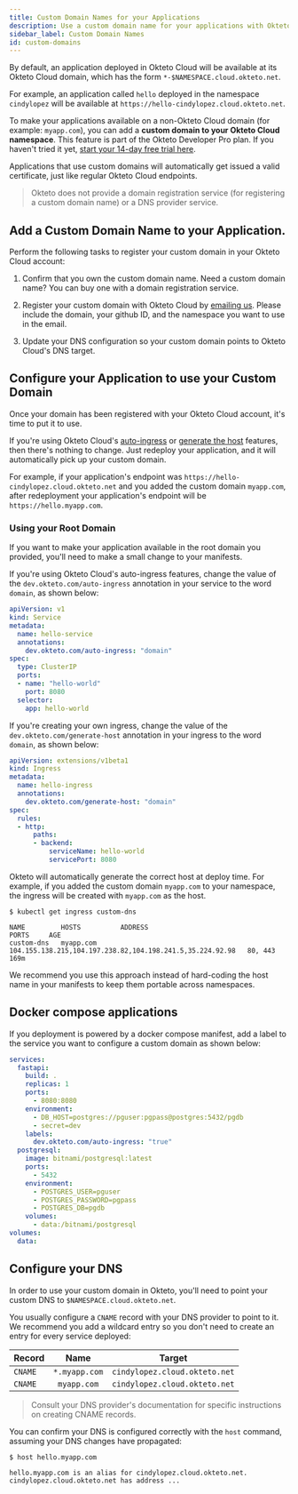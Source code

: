 ```yaml
---
title: Custom Domain Names for your Applications
description: Use a custom domain name for your applications with Okteto Cloud
sidebar_label: Custom Domain Names
id: custom-domains
---
```



By default, an application deployed in Okteto Cloud will be available at its Okteto Cloud domain, which has the form `*-$NAMESPACE.cloud.okteto.net`.

For example, an application called `hello` deployed in the namespace `cindylopez` will be available at `https://hello-cindylopez.cloud.okteto.net`.

To make your applications available on a non-Okteto Cloud domain (for example: `myapp.com`), you can add a **custom domain to your Okteto Cloud namespace**.
This feature is part of the Okteto Developer Pro plan. If you haven't tried it yet, [start your 14-day free trial here](https://cloud.okteto.com/#/settings/plans/pro-upgrade).

Applications that use custom domains will automatically get issued a valid certificate, just like regular Okteto Cloud endpoints.

> Okteto does not provide a domain registration service (for registering a custom domain name) or a DNS provider service.

## Add a Custom Domain Name to your Application.

Perform the following tasks to register your custom domain in your Okteto Cloud account:

1. Confirm that you own the custom domain name. Need a custom domain name? You can buy one with a domain registration service.

2. Register your custom domain with Okteto Cloud by [emailing us](mailto:support@okteto.com). Please include the domain, your github ID, and the namespace you want to use in the email.

3. Update your DNS configuration so your custom domain points to Okteto Cloud's DNS target.

## Configure your Application to use your Custom Domain

Once your domain has been registered with your Okteto Cloud account, it's time to put it to use.

If you're using Okteto Cloud's [auto-ingress](/docs/0.10/cloud/ssl/) or [generate the host](/docs/0.10/cloud/ssl/#let-okteto-generate-the-host) features, then there's nothing to change. Just redeploy your application, and it will automatically pick up your custom domain.

For example, if your application's endpoint was `https://hello-cindylopez.cloud.okteto.net` and you added the custom domain `myapp.com`, after redeployment your application's endpoint will be `https://hello.myapp.com`.

### Using your Root Domain

If you want to make your application available in the root domain you provided, you'll need to make a small change to your manifests.

If you're using Okteto Cloud's auto-ingress features, change the value of the `dev.okteto.com/auto-ingress` annotation in your service to the word `domain`, as shown below:

```yaml
apiVersion: v1
kind: Service
metadata:
  name: hello-service
  annotations:
    dev.okteto.com/auto-ingress: "domain"
spec:
  type: ClusterIP
  ports:
  - name: "hello-world"
    port: 8080
  selector:
    app: hello-world
```

If you're creating your own ingress, change the value of the `dev.okteto.com/generate-host` annotation in your ingress to the word `domain`, as shown below:

```yaml
apiVersion: extensions/v1beta1
kind: Ingress
metadata:
  name: hello-ingress
  annotations:
    dev.okteto.com/generate-host: "domain"
spec:
  rules:
  - http:
      paths:
      - backend:
          serviceName: hello-world
          servicePort: 8080
```

Okteto will automatically generate the correct host at deploy time. For example, if you added the custom domain `myapp.com` to your namespace, the ingress will be created with `myapp.com` as the host.

```console
$ kubectl get ingress custom-dns
```

```
NAME         HOSTS          ADDRESS                                                     PORTS     AGE
custom-dns   myapp.com      104.155.138.215,104.197.238.82,104.198.241.5,35.224.92.98   80, 443   169m
```

We recommend you use this approach instead of hard-coding the host name in your manifests to keep them portable across namespaces.

## Docker compose applications

If you deployment is powered by a docker compose manifest, add a label to the service you want to configure a custom domain as shown below:

```yaml
services:
  fastapi:
    build: .
    replicas: 1
    ports:
      - 8080:8080
    environment:
      - DB_HOST=postgres://pguser:pgpass@postgres:5432/pgdb
      - secret=dev
    labels:
      dev.okteto.com/auto-ingress: "true"
  postgresql:
    image: bitnami/postgresql:latest
    ports:
      - 5432
    environment:
      - POSTGRES_USER=pguser
      - POSTGRES_PASSWORD=pgpass
      - POSTGRES_DB=pgdb
    volumes:
      - data:/bitnami/postgresql
volumes:
  data:

```


## Configure your DNS

In order to use your custom domain in Okteto, you'll need to point your custom DNS to `$NAMESPACE.cloud.okteto.net`.

You usually configure a `CNAME` record with your DNS provider to point to it. We recommend you add a wildcard entry so you don't need to create an entry for every service deployed:

| Record       | Name             | Target  |
| ------------- |:-------------:| :-----:|
| `CNAME`        | `*.myapp.com`  | `cindylopez.cloud.okteto.net`  |
| `CNAME`        | `myapp.com`    | `cindylopez.cloud.okteto.net`  |

> Consult your DNS provider's documentation for specific instructions on creating CNAME records.

You can confirm your DNS is configured correctly with the `host` command, assuming your DNS changes have propagated:

```
$ host hello.myapp.com
```

```
hello.myapp.com is an alias for cindylopez.cloud.okteto.net.
cindylopez.cloud.okteto.net has address ...
```
